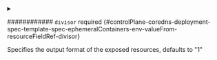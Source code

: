 

<PartialContainername />


<PartialResource />



<details className="config-field" data-expandable="true">
<summary>

############ `divisor` <span className="config-field-required" data-required="false">required</span> <span className="config-field-type"></span> <span className="config-field-default"></span> <span className="config-field-enum"></span> {#controlPlane-coredns-deployment-spec-template-spec-ephemeralContainers-env-valueFrom-resourceFieldRef-divisor}

Specifies the output format of the exposed resources, defaults to "1"

</summary>

<PartialDivisorreference />


</details>

